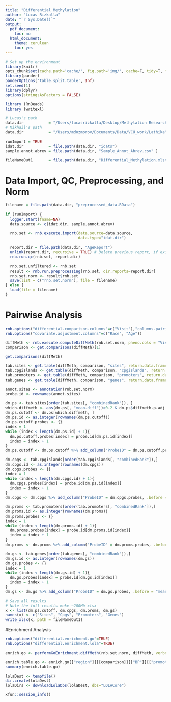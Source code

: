 ```yaml
---
title: "Differential Methylation"
author: "Lucas Rizkalla"
date: "`r Sys.Date()`"
output:
  pdf_document:
    toc: no
  html_document:
    theme: cerulean
    toc: yes
---
```


```r
# Set up the environment
library(knitr)
opts_chunk$set(cache.path='cache/', fig.path='img/', cache=F, tidy=T, fig.keep='high', echo=F, dpi=100, warnings=F, message=F, comment=NA, warning=F, results='as.is', fig.width = 10, fig.height = 6) #out.width=700, 
library(pander)
panderOptions('table.split.table', Inf)
set.seed(1)
library(dplyr)
options(stringsAsFactors = FALSE)
```

```r
library (RnBeads)
library (writexl)
```

```r
# Lucas's path
data.dir           = "/Users/lucasrizkalla/Desktop/Methylation Research-VCU/Methylation850K/data"
# Mikhail's path
data.dir           = "/Users/mdozmorov/Documents/Data/VCU_work/Lathika"

runImport = TRUE
idat.dir           = file.path(data.dir, "idats")
sample.annot.abrev = file.path(data.dir, "Sample_Annot_Abrev.csv" )

fileNameOut1       = file.path(data.dir, "Differential_Methylation.xlsx")
```

# Data Import, QC, Preprocessing, and Norm

```r
filename = file.path(data.dir, "preprocessed_data.RData")
  
if (runImport) {
  logger.start(fname=NA)
  data.source <- c(idat.dir, sample.annot.abrev)

  rnb.set <- rnb.execute.import(data.source=data.source,
                                data.type="idat.dir")
  
  report.dir = file.path(data.dir, "AgeReport")
  unlink(report.dir, recursive = TRUE) # Delete previous report, if exists, otherwise error
  rnb.run.qc(rnb.set, report.dir)
  
  rnb.set.unfiltered <- rnb.set
  result <- rnb.run.preprocessing(rnb.set, dir.reports=report.dir)
  rnb.set.norm <- result$rnb.set
  save(list = c("rnb.set.norm"), file = filename)
} else {
  load(file = filename)
}

```

# Pairwise Analysis

```r
rnb.options("differential.comparison.columns"=c("Visit"),"columns.pairing"=c("Visit"="ID"))
rnb.options("covariate.adjustment.columns"=c("Race", "Age"))

diffMeth <- rnb.execute.computeDiffMeth(rnb.set.norm, pheno.cols = "Visit")
comparison <- get.comparisons(diffMeth)[1]

get.comparisons(diffMeth)

tab.sites <- get.table(diffMeth, comparison, "sites", return.data.frame = TRUE)
tab.cpgislands <- get.table(diffMeth, comparison, "cpgislands", return.data.frame = TRUE)
tab.promoters <- get.table(diffMeth, comparison, "promoters", return.data.frame = TRUE)
tab.genes <- get.table(diffMeth, comparison, "genes", return.data.frame = TRUE)

annot.sites <- annotation(rnb.set.norm)
probe.id <- rownames(annot.sites)

dm.ps <- tab.sites[order(tab.sites[, "combinedRank"]), ]
which.diffmeth <- abs(dm.ps[, "mean.diff"])>0.2 & dm.ps$diffmeth.p.adj.fdr<0.05
dm.ps.cutoff <- dm.ps[which.diffmeth, ]
dm.ps.id <- as.integer(rownames(dm.ps.cutoff))
dm.ps.cutoff.probes <- {}
index = 1
while (index < length(dm.ps.id) + 1){
  dm.ps.cutoff.probes[index] = probe.id[dm.ps.id[index]]
  index = index + 1
}
dm.ps.cutoff <- dm.ps.cutoff %>% add_column("ProbeID" = dm.ps.cutoff.probes, .before = "mean.g1")

dm.cpgs <- tab.cpgislands[order(tab.cpgislands[, "combinedRank"]),]
dm.cpgs.id <- as.integer(rownames(dm.cpgs))
dm.cpgs.probes <- {}
index = 1
while (index < length(dm.cpgs.id) + 1){
  dm.cpgs.probes[index] = probe.id[dm.ps.id[index]]
  index = index + 1
}
dm.cpgs <- dm.cpgs %>% add_column("ProbeID" = dm.cpgs.probes, .before = "mean.mean.g1")

dm.proms <- tab.promoters[order(tab.promoters[, "combinedRank"]),]
dm.proms.id <- as.integer(rownames(dm.proms))
dm.proms.probes <- {}
index = 1
while (index < length(dm.proms.id) + 1){
  dm.proms.probes[index] = probe.id[dm.proms.id[index]]
  index = index + 1
}
dm.proms <- dm.proms %>% add_column("ProbeID" = dm.proms.probes, .before = "mean.mean.g1")

dm.gs <- tab.genes[order(tab.genes[, "combinedRank"]),]
dm.gs.id <- as.integer(rownames(dm.gs))
dm.gs.probes <- {}
index = 1
while (index < length(dm.gs.id) + 1){
  dm.gs.probes[index] = probe.id[dm.gs.id[index]]
  index = index + 1
}
dm.gs <- dm.gs %>% add_column("ProbeID" = dm.gs.probes, .before = "mean.mean.g1")

# Save all results
# Note the full results make ~200Mb xlsx
x <- list(dm.ps.cutoff, dm.cpgs, dm.proms, dm.gs) 
names(x) <- c("Sites", "Cpgs", "Promoters", "Genes")
write_xlsx(x, path = fileNameOut1)
```

#Enrichment Analysis

```r
rnb.options("differential.enrichment.go"=TRUE)
rnb.options("differential.enrichment.lola"=TRUE)

enrich.go <- performGoEnrichment.diffMeth(rnb.set.norm, diffMeth, verbose=TRUE)

enrich.table.go <- enrich.go[["region"]][[comparison]][["BP"]][["promoters"]][["rankCut_500"]][["hypo"]]
summary(enrich.table.go)

lolaDest <- tempfile()
dir.create(lolaDest)
lolaDirs <- downloadLolaDbs(lolaDest, dbs="LOLACore")
```


```r
xfun::session_info()
```
